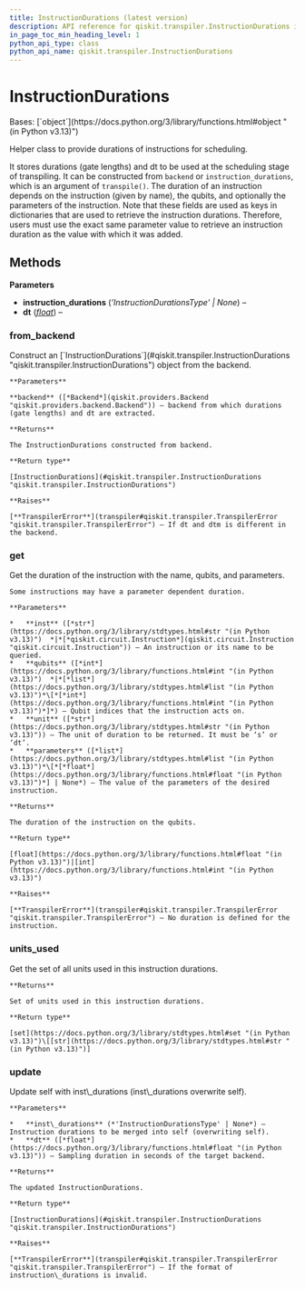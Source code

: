 ```yaml
---
title: InstructionDurations (latest version)
description: API reference for qiskit.transpiler.InstructionDurations in the latest version of qiskit
in_page_toc_min_heading_level: 1
python_api_type: class
python_api_name: qiskit.transpiler.InstructionDurations
---
```


# InstructionDurations

<Class id="qiskit.transpiler.InstructionDurations" isDedicatedPage={true} github="https://github.com/Qiskit/qiskit/tree/stable/1.3/qiskit/transpiler/instruction_durations.py#L26-L271" signature="qiskit.transpiler.InstructionDurations(instruction_durations=None, dt=None)" modifiers="class">
  Bases: [`object`](https://docs.python.org/3/library/functions.html#object "(in Python v3.13)")

  Helper class to provide durations of instructions for scheduling.

  It stores durations (gate lengths) and dt to be used at the scheduling stage of transpiling. It can be constructed from `backend` or `instruction_durations`, which is an argument of `transpile()`. The duration of an instruction depends on the instruction (given by name), the qubits, and optionally the parameters of the instruction. Note that these fields are used as keys in dictionaries that are used to retrieve the instruction durations. Therefore, users must use the exact same parameter value to retrieve an instruction duration as the value with which it was added.

  ## Methods

  **Parameters**

  *   **instruction\_durations** (*'InstructionDurationsType' | None*) –
  *   **dt** ([*float*](https://docs.python.org/3/library/functions.html#float "(in Python v3.13)")) –

  ### from\_backend

  <Function id="qiskit.transpiler.InstructionDurations.from_backend" github="https://github.com/Qiskit/qiskit/tree/stable/1.3/qiskit/transpiler/instruction_durations.py#L65-L100" signature="from_backend(backend)" modifiers="classmethod">
    Construct an [`InstructionDurations`](#qiskit.transpiler.InstructionDurations "qiskit.transpiler.InstructionDurations") object from the backend.

    **Parameters**

    **backend** ([*Backend*](qiskit.providers.Backend "qiskit.providers.backend.Backend")) – backend from which durations (gate lengths) and dt are extracted.

    **Returns**

    The InstructionDurations constructed from backend.

    **Return type**

    [InstructionDurations](#qiskit.transpiler.InstructionDurations "qiskit.transpiler.InstructionDurations")

    **Raises**

    [**TranspilerError**](transpiler#qiskit.transpiler.TranspilerError "qiskit.transpiler.TranspilerError") – If dt and dtm is different in the backend.
  </Function>

  ### get

  <Function id="qiskit.transpiler.InstructionDurations.get" github="https://github.com/Qiskit/qiskit/tree/stable/1.3/qiskit/transpiler/instruction_durations.py#L168-L209" signature="get(inst, qubits, unit='dt', parameters=None)">
    Get the duration of the instruction with the name, qubits, and parameters.

    Some instructions may have a parameter dependent duration.

    **Parameters**

    *   **inst** ([*str*](https://docs.python.org/3/library/stdtypes.html#str "(in Python v3.13)")  *|*[*qiskit.circuit.Instruction*](qiskit.circuit.Instruction "qiskit.circuit.Instruction")) – An instruction or its name to be queried.
    *   **qubits** ([*int*](https://docs.python.org/3/library/functions.html#int "(in Python v3.13)")  *|*[*list*](https://docs.python.org/3/library/stdtypes.html#list "(in Python v3.13)")*\[*[*int*](https://docs.python.org/3/library/functions.html#int "(in Python v3.13)")*]*) – Qubit indices that the instruction acts on.
    *   **unit** ([*str*](https://docs.python.org/3/library/stdtypes.html#str "(in Python v3.13)")) – The unit of duration to be returned. It must be ‘s’ or ‘dt’.
    *   **parameters** ([*list*](https://docs.python.org/3/library/stdtypes.html#list "(in Python v3.13)")*\[*[*float*](https://docs.python.org/3/library/functions.html#float "(in Python v3.13)")*] | None*) – The value of the parameters of the desired instruction.

    **Returns**

    The duration of the instruction on the qubits.

    **Return type**

    [float](https://docs.python.org/3/library/functions.html#float "(in Python v3.13)")|[int](https://docs.python.org/3/library/functions.html#int "(in Python v3.13)")

    **Raises**

    [**TranspilerError**](transpiler#qiskit.transpiler.TranspilerError "qiskit.transpiler.TranspilerError") – No duration is defined for the instruction.
  </Function>

  ### units\_used

  <Function id="qiskit.transpiler.InstructionDurations.units_used" github="https://github.com/Qiskit/qiskit/tree/stable/1.3/qiskit/transpiler/instruction_durations.py#L260-L271" signature="units_used()">
    Get the set of all units used in this instruction durations.

    **Returns**

    Set of units used in this instruction durations.

    **Return type**

    [set](https://docs.python.org/3/library/stdtypes.html#set "(in Python v3.13)")\[[str](https://docs.python.org/3/library/stdtypes.html#str "(in Python v3.13)")]
  </Function>

  ### update

  <Function id="qiskit.transpiler.InstructionDurations.update" github="https://github.com/Qiskit/qiskit/tree/stable/1.3/qiskit/transpiler/instruction_durations.py#L102-L166" signature="update(inst_durations, dt=None)">
    Update self with inst\_durations (inst\_durations overwrite self).

    **Parameters**

    *   **inst\_durations** (*'InstructionDurationsType' | None*) – Instruction durations to be merged into self (overwriting self).
    *   **dt** ([*float*](https://docs.python.org/3/library/functions.html#float "(in Python v3.13)")) – Sampling duration in seconds of the target backend.

    **Returns**

    The updated InstructionDurations.

    **Return type**

    [InstructionDurations](#qiskit.transpiler.InstructionDurations "qiskit.transpiler.InstructionDurations")

    **Raises**

    [**TranspilerError**](transpiler#qiskit.transpiler.TranspilerError "qiskit.transpiler.TranspilerError") – If the format of instruction\_durations is invalid.
  </Function>
</Class>


